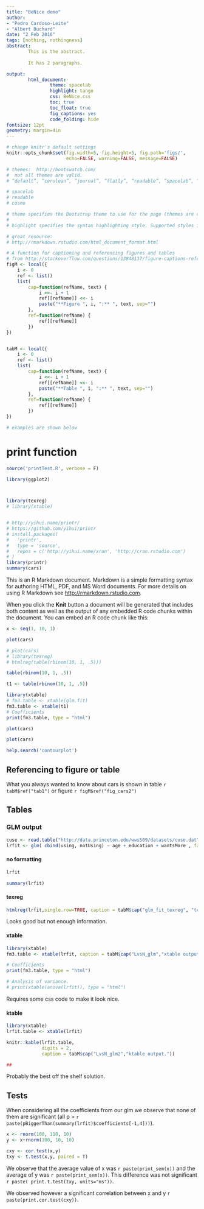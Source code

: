 ```yaml
---
title: "BeNice demo"
author: 
- "Pedro Cardoso-Leite"
- "Albert Buchard"
date: "2 Feb 2016"
tags: [nothing, nothingness]
abstract:
        This is the abstract.
        
        It has 2 paragraphs.

output:
        html_document:
                theme: spacelab
                highlight: tango
                css: BeNice.css
                toc: true
                toc_float: true
                fig_captions: yes
                code_folding: hide
fontsize: 12pt
geometry: margin=4in
---
```


```r
# change knitr's default settings
knitr::opts_chunk$set(fig.width=5, fig.height=5, fig.path='figs/',
                      echo=FALSE, warning=FALSE, message=FALSE)

# themes:  http://bootswatch.com/
#  not all themes are valid.
# “default”, “cerulean”, “journal”, “flatly”, “readable”, “spacelab”, “united”, “cosmo”

# spacelab
# readable
# cosmo

# theme specifies the Bootstrap theme to use for the page (themes are drawn from the Bootswatch theme library). Valid themes include "default", "cerulean", "journal", "flatly", "readable", "spacelab", "united", "cosmo", "lumen", "paper", "sandstone", "simplex", and "yeti". Pass null for no theme (in this case you can use the css parameter to add your own styles).
# 
# highlight specifies the syntax highlighting style. Supported styles include "default", "tango", "pygments", "kate", "monochrome", "espresso", "zenburn", "haddock", and "textmate". Pass null to prevent syntax highlighting.

# great resource:
# http://rmarkdown.rstudio.com/html_document_format.html
```






```r
# A function for captioning and referencing figures and tables
# from http://stackoverflow.com/questions/13848137/figure-captions-references-using-knitr-and-markdown-to-html
figM <- local({
    i <- 0
    ref <- list()
    list(
        cap=function(refName, text) {
            i <<- i + 1
            ref[[refName]] <<- i
            paste("**Figure ", i, ":** ", text, sep="")
        },
        ref=function(refName) {
            ref[[refName]]
        })
})


tabM <- local({
    i <- 0
    ref <- list()
    list(
        cap=function(refName, text) {
            i <<- i + 1
            ref[[refName]] <<- i
            paste("**Table ", i, ":** ", text, sep="")
        },
        ref=function(refName) {
            ref[[refName]]
        })
})

# examples are shown below
```

# print function
```r
source('printTest.R', verbose = F)
```

```r



library(ggplot2)



library(texreg)
# library(xtable)


# http://yihui.name/printr/
# https://github.com/yihui/printr
# install.packages(
#   'printr',
#   type = 'source',
#   repos = c('http://yihui.name/xran', 'http://cran.rstudio.com')
# )
library(printr)
summary(cars)
```










This is an R Markdown document. Markdown is a simple formatting syntax for authoring HTML, PDF, and MS Word documents. For more details on using R Markdown see <http://rmarkdown.rstudio.com>.

When you click the **Knit** button a document will be generated that includes both content as well as the output of any embedded R code chunks within the document. You can embed an R code chunk like this:



```r
x <- seq(1, 10, 1)
```










```r
plot(cars)
```



```r
# plot(cars)
# library(texreg)
# htmlreg(table(rbinom(10, 1, .5)))

table(rbinom(10, 1, .5))


```



```r

t1 <- table(rbinom(10, 1, .5))

library(xtable)
# fm3.table <- xtable(glm.fit)
fm3.table <- xtable(t1)
# Coefficients
print(fm3.table, type = "html")
```



```r
plot(cars)
```





```r
plot(cars)
```







```r
help.search('contourplot')
```



## Referencing to figure or table {#identifier .class1 .class2 key=value key=value}
What you always wanted to know about cars is shown in table `r tabM$ref("tab1")` or figure `r figM$ref("fig_cars2")`


## Tables
### GLM output
```r
cuse <- read.table("http://data.princeton.edu/wws509/datasets/cuse.dat", header=TRUE)
lrfit <- glm( cbind(using, notUsing) ~ age + education + wantsMore , family = binomial, data=cuse)
```

#### no formatting


```r
lrfit
```




```r
summary(lrfit)
```











#### texreg
```r
htmlreg(lrfit,single.row=TRUE, caption = tabM$cap("glm_fit_texreg", "texreg table output."))
```
Looks good but not enough information.




#### xtable
```r
library(xtable)
fm3.table <- xtable(lrfit, caption = tabM$cap("LvsN_glm","xtable output."))

# Coefficients
print(fm3.table, type = "html")

# Analysis of variance.
# print(xtable(anova(lrfit)), type = "html")
```

Requires some css code to make it look nice.


#### ktable
```r
library(xtable)
lrfit.table <- xtable(lrfit)

knitr::kable(lrfit.table,
             digits = 2,
             caption = tabM$cap("LvsN_glm2","ktable output."))

##
```


Probably the best off the shelf solution.






## Tests






When considering all the coefficients from our glm we observe that none of them are significant (all p > `r paste(pBiggerThan(summary(lrfit)$coefficients[-1,4]))`). 






```r
x <- rnorm(100, 110, 10)
y <- x+rnorm(100, 10, 10)

cxy <- cor.test(x,y)
txy <- t.test(x,y, paired = T)
```

We observe that the average value of x was `r paste(print_sem(x))` and the average of y was `r paste(print_sem(x))`. This difference was not significant `r paste( print.t.test(txy, units="ms"))`.


We observed however a significant correlation between x and y `r paste(print.cor.test(cxy))`.






